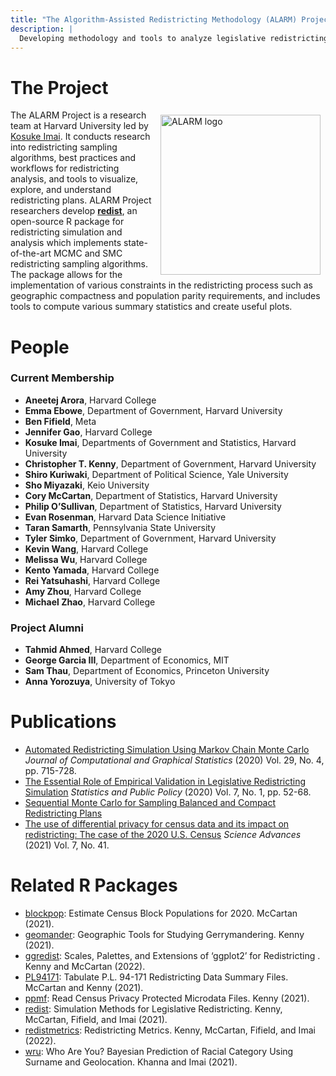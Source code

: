 ```yaml
---
title: "The Algorithm-Assisted Redistricting Methodology (ALARM) Project"
description: |
  Developing methodology and tools to analyze legislative redistricting.
---
```


# The Project

<img src="assets/alarm_1200_tr.png" alt="ALARM logo" 
  style="width: 256px; float: right; margin: 8px;" />
The ALARM Project is a research team at Harvard University led by 
[Kosuke Imai](https://imai.fas.harvard.edu/).  It conducts research into
redistricting sampling algorithms, best practices and workflows for
redistricting analysis, and tools to visualize, explore, and understand
redistricting plans.
ALARM Project researchers develop [**redist**](https://alarm-redist.github.io/redist/), 
an open-source R package for redistricting simulation and analysis which
implements state-of-the-art MCMC and SMC redistricting sampling algorithms.  The
package allows for the implementation of various constraints in the
redistricting process such as geographic compactness and population parity
requirements, and includes tools to compute various summary statistics and 
create useful plots.

# People

### Current Membership

* **Aneetej Arora**, Harvard College
* **Emma Ebowe**, Department of Government, Harvard University
* **Ben Fifield**, Meta
* **Jennifer Gao**, Harvard College
* **Kosuke Imai**, Departments of Government and Statistics, Harvard University
* **Christopher T. Kenny**, Department of Government, Harvard University
* **Shiro Kuriwaki**, Department of Political Science, Yale University
* **Sho Miyazaki**, Keio University
* **Cory McCartan**, Department of Statistics, Harvard University
* **Philip O'Sullivan**, Department of Statistics, Harvard University
* **Evan Rosenman**, Harvard Data Science Initiative
* **Taran Samarth**, Pennsylvania State University
* **Tyler Simko**, Department of Government, Harvard University
* **Kevin Wang**, Harvard College
* **Melissa Wu**, Harvard College
* **Kento Yamada**, Harvard College
* **Rei Yatsuhashi**, Harvard College
* **Amy Zhou**, Harvard College
* **Michael Zhao**, Harvard College

### Project Alumni

* **Tahmid Ahmed**, Harvard College
* **George Garcia III**, Department of Economics, MIT
* **Sam Thau**, Department of Economics, Princeton University
* **Anna Yorozuya**, University of Tokyo

# Publications

- [Automated Redistricting Simulation Using Markov Chain Monte
Carlo](https://doi.org/10.1080/10618600.2020.1739532) *Journal of Computational and Graphical Statistics* (2020) Vol. 29, No. 4, pp. 715-728.
- [The Essential Role of Empirical Validation in Legislative Redistricting
Simulation](https://doi.org/10.1080/2330443X.2020.1791773) *Statistics and Public Policy* (2020) Vol. 7, No. 1, pp. 52-68.
- [Sequential Monte Carlo for Sampling Balanced and Compact Redistricting
Plans](https://arxiv.org/pdf/2008.06131.pdf)
- [The use of differential privacy for census data and its impact on redistricting: The case of the 2020 U.S. Census](https://doi.org/10.1126/sciadv.abk3283) *Science Advances* (2021) Vol. 7, No. 41.

# Related R Packages
- [blockpop](https://corymccartan.github.io/blockpop/): Estimate Census Block Populations for 2020. McCartan (2021).
- [geomander](https://christopherkenny.github.io/geomander/): Geographic Tools for Studying Gerrymandering. Kenny (2021).
- [ggredist](https://alarm-redist.github.io/ggredist/): Scales, Palettes, and Extensions of 'ggplot2' for Redistricting . Kenny and McCartan (2022).
- [PL94171](https://corymccartan.github.io/PL94171/index.html): Tabulate P.L. 94-171 Redistricting Data Summary Files. McCartan and Kenny (2021).
- [ppmf](https://github.com/christopherkenny/ppmf): Read Census Privacy Protected Microdata Files. Kenny (2021).
- [redist](https://alarm-redist.github.io/redist/): Simulation Methods for Legislative Redistricting. Kenny, McCartan, Fifield, and Imai (2021).
- [redistmetrics](https://alarm-redist.github.io/redistmetrics/): Redistricting Metrics. Kenny, McCartan, Fifield, and Imai (2022).
- [wru](https://github.com/kosukeimai/wru): Who Are You? Bayesian Prediction of Racial Category Using Surname and Geolocation. Khanna and Imai (2021).

